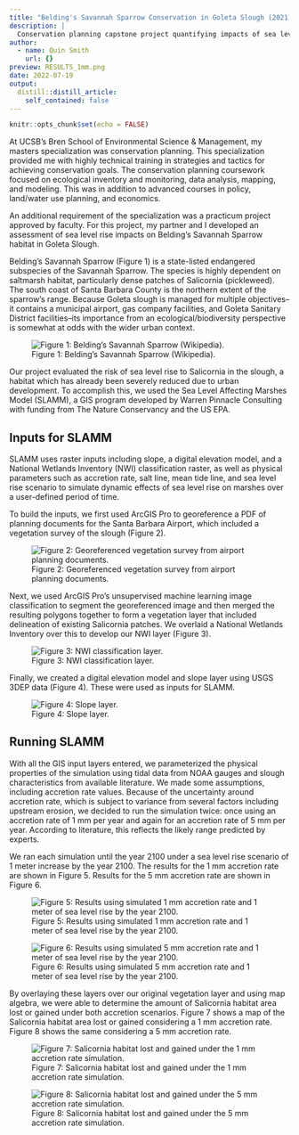 ```yaml
---
title: "Belding's Savannah Sparrow Conservation in Goleta Slough (2021)"
description: |
  Conservation planning capstone project quantifying impacts of sea level rise on Belding's Savannah Sparrow habitat in Goleta Slough using Sea Level Affecting Marshes Model (SLAMM).
author:
  - name: Quin Smith
    url: {}
preview: RESULTS_1mm.png
date: 2022-07-19
output:
  distill::distill_article:
    self_contained: false
---
```



```r
knitr::opts_chunk$set(echo = FALSE)
```

At UCSB's Bren School of Environmental Science & Management, my masters specialization was conservation planning. This specialization provided me with highly technical training in strategies and tactics for achieving conservation goals. The conservation planning coursework focused on ecological inventory and monitoring, data analysis, mapping, and modeling. This was in addition to advanced courses in policy, land/water use planning, and economics.

An additional requirement of the specialization was a practicum project approved by faculty. For this project, my partner and I developed an assessment of sea level rise impacts on Belding's Savannah Sparrow habitat in Goleta Slough.

Belding's Savannah Sparrow (Figure 1) is a state-listed endangered subspecies of the Savannah Sparrow. The species is highly dependent on saltmarsh habitat, particularly dense patches of Salicornia (pickleweed). The south coast of Santa Barbara County is the northern extent of the sparrow's range. Because Goleta slough is managed for multiple objectives--it contains a municipal airport, gas company facilities, and Goleta Sanitary District facilities--its importance from an ecological/biodiversity perspective is somewhat at odds with the wider urban context.

![Figure 1: Belding's Savannah Sparrow (Wikipedia).](belding.jpg)

Our project evaluated the risk of sea level rise to Salicornia in the slough, a habitat which has already been severely reduced due to urban development. To accomplish this, we used the Sea Level Affecting Marshes Model (SLAMM), a GIS program developed by Warren Pinnacle Consulting with funding from The Nature Conservancy and the US EPA. 

## Inputs for SLAMM

SLAMM uses raster inputs including slope, a digital elevation model, and a National Wetlands Inventory (NWI) classification raster, as well as physical parameters such as accretion rate, salt line, mean tide line, and sea level rise scenario to simulate dynamic effects of sea level rise on marshes over a user-defined period of time.

To build the inputs, we first used ArcGIS Pro to georeference a PDF of planning documents for the Santa Barbara Airport, which included a vegetation survey of the slough (Figure 2).

![Figure 2: Georeferenced vegetation survey from airport planning documents.](veg_layer.PNG)

Next, we used ArcGIS Pro's unsupervised machine learning image classification to segment the georeferenced image and then merged the resulting polygons together to form a vegetation layer that included delineation of existing Salicornia patches. We overlaid a National Wetlands Inventory over this to develop our NWI layer (Figure 3).

![Figure 3: NWI classification layer.](veg_rast_layer.PNG)

Finally, we created a digital elevation model and slope layer using USGS 3DEP data (Figure 4). These were used as inputs for SLAMM.

![Figure 4: Slope layer.](slope_layer.PNG)

## Running SLAMM

With all the GIS input layers entered, we parameterized the physical properties of the simulation using tidal data from NOAA gauges and slough characteristics from available literature. We made some assumptions, including accretion rate values. Because of the uncertainty around accretion rate, which is subject to variance from several factors including upstream erosion, we decided to run the simulation twice: once using an accretion rate of 1 mm per year and again for an accretion rate of 5 mm per year. According to literature, this reflects the likely range predicted by experts. 

We ran each simulation until the year 2100 under a sea level rise scenario of 1 meter increase by the year 2100. The results for the 1 mm accretion rate are shown in Figure 5. Results for the 5 mm accretion rate are shown in Figure 6.

![Figure 5: Results using simulated 1 mm accretion rate and 1 meter of sea level rise by the year 2100.](RESULTS_1mm.png)

![Figure 6: Results using simulated 5 mm accretion rate and 1 meter of sea level rise by the year 2100.](RESULTS_5mm.png)

By overlaying these layers over our original vegetation layer and using map algebra, we were able to determine the amount of Salicornia habitat area lost or gained under both accretion scenarios. Figure 7 shows a map of the Salicornia habitat area lost or gained considering a 1 mm accretion rate. Figure 8 shows the same considering a 5 mm accretion rate.

![Figure 7: Salicornia habitat lost and gained under the 1 mm accretion rate simulation.](veg_loss_or_gain_1mm.png)

![Figure 8: Salicornia habitat lost and gained under the 5 mm accretion rate simulation.](veg_loss_or_gain_5mm.png)

